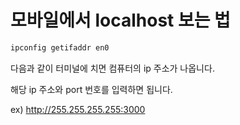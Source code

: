 
<BackTop />

# 모바일에서 localhost 보는 법

```bash
ipconfig getifaddr en0
```

다음과 같이 터미널에 치면 컴퓨터의 ip 주소가 나옵니다.

해당 ip 주소와 port 번호를 입력하면 됩니다.

ex) http://255.255.255.255:3000

<Comment />
